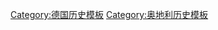 <noinclude>{{NoteTA|G1=德國地名}}</noinclude>{{Navbox
| name = 德意志邦联
| title = {{flag|日耳曼邦聯}}[[德意志邦聯成員邦國|成員邦]]
| state = {{{state|autocollapse}}}
| bodyclass = hlist
| image = [[File:Deutscher Bund.png|200px|德意志邦聯]]
| group1 = 帝國
| list1 =
* [[奧地利帝國|奧地利]]
| group2 = 王國
| list2 = 
* [[普魯士王國|普魯士]]
* [[巴伐利亞王國|巴伐利亞]]
* [[萨克森王国|薩克森]]
* [[汉诺威王国|漢諾威]]
* [[符騰堡王國|符騰堡]]
| group3 = 選侯國
| list3 =
* [[黑森选侯国|黑森]]
| group4 = 大公國
| list4 = 
* [[巴登大公國|巴登]]
* [[黑森大公国|黑森]]
* [[卢森堡]]
* [[梅克倫堡-什未林大公國|梅克倫堡－什未林]]
* [[梅克伦堡-施特雷利茨大公国|梅克倫堡－施特雷利茨]]
* [[奥尔登堡大公国|歐登堡]]
* [[萨克森-魏玛-爱森纳赫|薩克森－威瑪－艾森納赫]]
| group5 = 公國
| list5 = {{Navbox subgroup
 | list1 =
* [[不伦瑞克公国|布藍茲維]]
* [[荷尔斯泰因公国|霍爾斯坦]]
* [[林堡公国 (1839年－1867年)|林堡]]<small>（1839年－）</small>
* [[拿騷公國|拿索]]
* [[薩克森-勞恩堡|薩克森－勞恩堡]]
| group2 = [[阿斯坎尼家族|阿斯坎尼]]
| list2 = 
* [[安哈尔特公国|安哈特]]<small>（1863年－）</small>
* [[安哈尔特-贝恩堡|安哈特－貝恩堡]]<small>（－1863年）</small>
* [[安哈尔特-德绍|安哈特－德紹]]<small>（－1863年）</small>
* [[安哈尔特-克滕|安哈特－克滕]]<small>（－1847年）</small>
| group3 = [[韋廷家族恩斯特系諸邦國|恩斯特]]
| list3 = 
* [[萨克森-阿尔滕堡|薩克森－阿爾滕堡]]<small>（1826年－）</small>
* [[萨克森-科堡-萨尔费尔德|薩克森－科堡－薩爾費爾德]]<small>（－1826年）</small>
* [[萨克森-科堡-哥达|薩克森－科堡－哥達]]<small>（1826年－）</small>
* [[萨克森-哥达-阿尔滕堡|薩克森－哥達－阿爾滕堡]]<small>（－1826年）</small>
* [[萨克森-希尔德布格豪森|薩克森－希爾德布格豪森]]<small>（－1826年）</small>
* [[萨克森-迈宁根|薩克森－邁寧根]]
}}
| group6 = 親王國／侯國
| list6 = {{Navbox|subgroup
| list1 = 
* [[黑森-洪堡|黑森－洪堡]]
* [[列支敦斯登]]
* [[利珀亲王国|利珀]]
* [[羅伊斯幼系親王國|羅伊斯－格拉（幼系）]]
* [[羅伊斯-格賴茨親王國|羅伊斯－格賴茨（長系）]]
* [[紹姆堡-利珀親王國|紹姆堡－利珀]]
* [[施瓦茨堡统治者列表|施瓦茨堡]]
* [[瓦爾代克和皮爾蒙特親王國|瓦爾代克與皮爾蒙特]]
| group2 = [[霍亨索伦王朝|霍亨索倫]]
| list2 = 
* [[霍亨索倫-黑興根親王國|霍亨索倫－黑興根]]<small>（－1850年）</small>
* [[霍亨索伦-锡格马林根侯国|霍亨索倫－希格瑪林根]]<small>（－1850年）</small>
| group3 = [[施瓦茨堡统治者列表|施瓦茨堡]]
| list3 = 
* [[施瓦茨堡-魯多爾施塔特|施瓦茨堡－魯多爾施塔特]]
* [[施瓦茨堡-松德斯豪森|施瓦茨堡－松德斯豪森]]
}}
| group7 = 自由市
| list7 =
* [[不來梅州|不來梅]]
* [[法蘭克福自由市|法蘭克福]]
* [[汉堡]]
* [[呂貝克自由市|呂貝克]]
| below =
* 德國行政區劃：[[Template:神圣罗马帝国行政圈|神聖羅馬帝國]]
* [[Template:莱茵邦联|萊茵邦聯]]
* [[Template:普魯士的領土與省份|普魯士]]
* [[Template:奧地利帝國皇室土地|奥地利]]
* [[Template:德意志邦联|德意志邦聯]]
* [[Template:北德意志邦聯成員邦|北德意志邦聯]]
* [[Template:德意志帝國各邦|德意志帝國]]
* [[Template:魏玛共和国行政区划|魏玛共和国]]
* [[Template:纳粹德国行政区划及德国占领区|纳粹德国]]
* [[Template:盟國軍事佔領德國的州|軍事佔領]]
* [[Template:Bezirke DDR|民主德國]]
* [[Template:德國的聯邦州|聯邦德國]]
}}<noinclude>
{{collapsible option}}
[[Category:德意志邦联邦国‎| ]]
[[Category:德国历史模板]]
[[Category:奥地利历史模板]]
</noinclude>